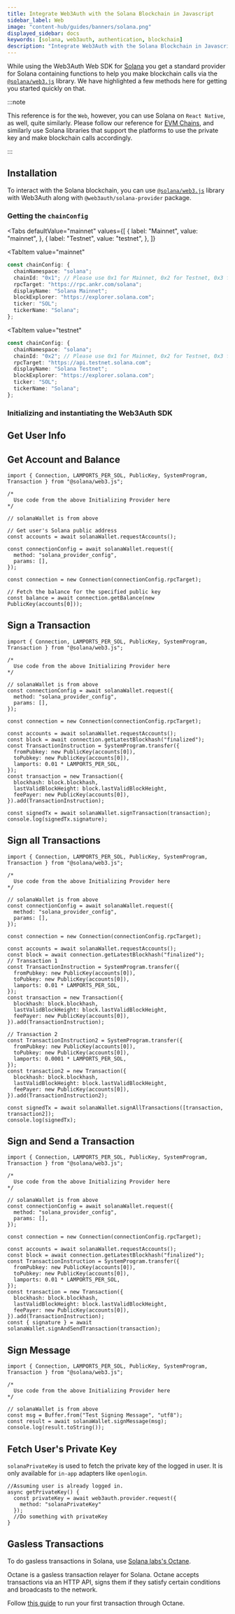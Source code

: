```yaml
---
title: Integrate Web3Auth with the Solana Blockchain in Javascript
sidebar_label: Web
image: "content-hub/guides/banners/solana.png"
displayed_sidebar: docs
keywords: [solana, web3auth, authentication, blockchain]
description: "Integrate Web3Auth with the Solana Blockchain in Javascript | Documentation - Web3Auth"
---
```



While using the Web3Auth Web SDK for [Solana](https://solana.com/) you get a standard provider for Solana containing functions to help you make
blockchain calls via the [`@solana/web3.js`](https://solana-labs.github.io/solana-web3.js/) library. We have highlighted a few methods here for
getting you started quickly on that.

:::note

This reference is for the `Web`, however, you can use Solana on `React Native`, as well, quite similarly. Please follow our reference for
[EVM Chains](/connect-blockchain/evm/), and similarly use Solana libraries that support the platforms to use the private key and make blockchain calls
accordingly.

:::

## Installation

To interact with the Solana blockchain, you can use [`@solana/web3.js`](https://solana-labs.github.io/solana-web3.js/) library with Web3Auth along
with `@web3auth/solana-provider` package.

### Getting the `chainConfig`

<Tabs
 defaultValue="mainnet"
  values={[
    { label: "Mainnet", value: "mainnet", },
    { label: "Testnet", value: "testnet", },
  ]}
>
<TabItem
  value="mainnet"
>

```typescript
const chainConfig: {
  chainNamespace: "solana";
  chainId: "0x1"; // Please use 0x1 for Mainnet, 0x2 for Testnet, 0x3 for Devnet
  rpcTarget: "https://rpc.ankr.com/solana";
  displayName: "Solana Mainnet";
  blockExplorer: "https://explorer.solana.com";
  ticker: "SOL";
  tickerName: "Solana";
};
```

</TabItem>

<TabItem
  value="testnet"
>

```typescript
const chainConfig: {
  chainNamespace: "solana";
  chainId: "0x2"; // Please use 0x1 for Mainnet, 0x2 for Testnet, 0x3 for Devnet
  rpcTarget: "https://api.testnet.solana.com";
  displayName: "Solana Testnet";
  blockExplorer: "https://explorer.solana.com";
  ticker: "SOL";
  tickerName: "Solana";
};
```

</TabItem>
</Tabs>

### Initializing and instantiating the Web3Auth SDK

<InitializeWeb3Auth />

## Get User Info

<GetUserInfoSnippet />

## Get Account and Balance

```tsx
import { Connection, LAMPORTS_PER_SOL, PublicKey, SystemProgram, Transaction } from "@solana/web3.js";

/*
  Use code from the above Initializing Provider here
*/

// solanaWallet is from above

// Get user's Solana public address
const accounts = await solanaWallet.requestAccounts();

const connectionConfig = await solanaWallet.request({
  method: "solana_provider_config",
  params: [],
});

const connection = new Connection(connectionConfig.rpcTarget);

// Fetch the balance for the specified public key
const balance = await connection.getBalance(new PublicKey(accounts[0]));
```

## Sign a Transaction

```tsx
import { Connection, LAMPORTS_PER_SOL, PublicKey, SystemProgram, Transaction } from "@solana/web3.js";

/*
  Use code from the above Initializing Provider here
*/

// solanaWallet is from above
const connectionConfig = await solanaWallet.request({
  method: "solana_provider_config",
  params: [],
});

const connection = new Connection(connectionConfig.rpcTarget);

const accounts = await solanaWallet.requestAccounts();
const block = await connection.getLatestBlockhash("finalized");
const TransactionInstruction = SystemProgram.transfer({
  fromPubkey: new PublicKey(accounts[0]),
  toPubkey: new PublicKey(accounts[0]),
  lamports: 0.01 * LAMPORTS_PER_SOL,
});
const transaction = new Transaction({
  blockhash: block.blockhash,
  lastValidBlockHeight: block.lastValidBlockHeight,
  feePayer: new PublicKey(accounts[0]),
}).add(TransactionInstruction);

const signedTx = await solanaWallet.signTransaction(transaction);
console.log(signedTx.signature);
```

## Sign all Transactions

```tsx
import { Connection, LAMPORTS_PER_SOL, PublicKey, SystemProgram, Transaction } from "@solana/web3.js";

/*
  Use code from the above Initializing Provider here
*/

// solanaWallet is from above
const connectionConfig = await solanaWallet.request({
  method: "solana_provider_config",
  params: [],
});

const connection = new Connection(connectionConfig.rpcTarget);

const accounts = await solanaWallet.requestAccounts();
const block = await connection.getLatestBlockhash("finalized");
// Transaction 1
const TransactionInstruction = SystemProgram.transfer({
  fromPubkey: new PublicKey(accounts[0]),
  toPubkey: new PublicKey(accounts[0]),
  lamports: 0.01 * LAMPORTS_PER_SOL,
});
const transaction = new Transaction({
  blockhash: block.blockhash,
  lastValidBlockHeight: block.lastValidBlockHeight,
  feePayer: new PublicKey(accounts[0]),
}).add(TransactionInstruction);

// Transaction 2
const TransactionInstruction2 = SystemProgram.transfer({
  fromPubkey: new PublicKey(accounts[0]),
  toPubkey: new PublicKey(accounts[0]),
  lamports: 0.0001 * LAMPORTS_PER_SOL,
});
const transaction2 = new Transaction({
  blockhash: block.blockhash,
  lastValidBlockHeight: block.lastValidBlockHeight,
  feePayer: new PublicKey(accounts[0]),
}).add(TransactionInstruction2);

const signedTx = await solanaWallet.signAllTransactions([transaction, transaction2]);
console.log(signedTx);
```

## Sign and Send a Transaction

```tsx
import { Connection, LAMPORTS_PER_SOL, PublicKey, SystemProgram, Transaction } from "@solana/web3.js";

/*
  Use code from the above Initializing Provider here
*/

// solanaWallet is from above
const connectionConfig = await solanaWallet.request({
  method: "solana_provider_config",
  params: [],
});

const connection = new Connection(connectionConfig.rpcTarget);

const accounts = await solanaWallet.requestAccounts();
const block = await connection.getLatestBlockhash("finalized");
const TransactionInstruction = SystemProgram.transfer({
  fromPubkey: new PublicKey(accounts[0]),
  toPubkey: new PublicKey(accounts[0]),
  lamports: 0.01 * LAMPORTS_PER_SOL,
});
const transaction = new Transaction({
  blockhash: block.blockhash,
  lastValidBlockHeight: block.lastValidBlockHeight,
  feePayer: new PublicKey(accounts[0]),
}).add(TransactionInstruction);
const { signature } = await solanaWallet.signAndSendTransaction(transaction);
```

## Sign Message

```tsx
import { Connection, LAMPORTS_PER_SOL, PublicKey, SystemProgram, Transaction } from "@solana/web3.js";

/*
  Use code from the above Initializing Provider here
*/

// solanaWallet is from above
const msg = Buffer.from("Test Signing Message", "utf8");
const result = await solanaWallet.signMessage(msg);
console.log(result.toString());
```

## Fetch User's Private Key

`solanaPrivateKey` is used to fetch the private key of the logged in user. It is only available for `in-app` adapters like `openlogin`.

```tsx
//Assuming user is already logged in.
async getPrivateKey() {
  const privateKey = await web3auth.provider.request({
    method: "solanaPrivateKey"
  });
  //Do something with privateKey
}
```

## Gasless Transactions

To do gasless transactions in Solana, use [Solana labs's Octane](https://github.com/solana-labs/octane).

Octane is a gasless transaction relayer for Solana. Octane accepts transactions via an HTTP API, signs them if they satisfy certain conditions and
broadcasts to the network.

Follow [this guide](https://github.com/solana-labs/octane/blob/master/docs/example-integration.md) to run your first transaction through Octane.
